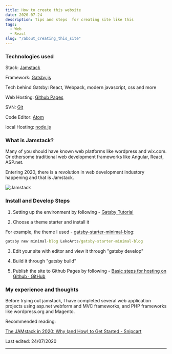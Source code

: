 ```yaml
---
title: How to create this website
date: 2020-07-24
description: Tips and steps  for creating site like this
tags:
  - Web
  - React
slug: "/about_creating_this_site"
---
```


### Technologies used

Stack: <a href="https://jamstack.org/">Jamstack </a>

Framework: <a href="https://www.gatsbyjs.org/">Gatsby.js</a>

Tech behind Gatsby: React, Webpack, modern javascript, css and more

Web Hosting: <a href="https://pages.github.com/">Github Pages</a>

SVN: <a href="https://git-scm.com/">Git</a>

Code Editor: <a href="https://atom.io/">Atom</a>

local Hosting: <a href="https://nodejs.org/en/">node.js</a>



### What is Jamstack?

Many of you should have known web platforms like wordpress and wix.com.
Or othersome traditional web development frameworks like Angular, React, ASP.net.

Entering 2020, there is a revolution in web development industory happening and that is Jamstack.


![Jamstack](./jamstack.jpg)

### Install and Develop Steps

1. Setting up the environment by following -  <a href="https://www.gatsbyjs.org/tutorial/">Gatsby Tutorial</a>

2. Choose a theme starter and install it

For example, the theme I used - <a href="https://www.gatsbyjs.org/starters/LekoArts/gatsby-starter-minimal-blog/">gatsby-starter-minimal-blog</a>:

```cmd
gatsby new minimal-blog LekoArts/gatsby-starter-minimal-blog
```

3. Edit your site with editor and view it through "gatsby develop"

4. Build it through "gatsby build"

5. Publish the site to Github Pages by following - <a href="https://gist.github.com/TylerFisher/6127328">Basic steps for hosting on Github · GitHub</a>


### My experience and thoughts

Before trying out jamstack, I have completed several web application projects using asp.net webform and MVC frameworks,
 and PHP frameworks like wordpress.org and Magento. 


Recommended reading:

 <a href="https://snipcart.com/blog/jamstack">The JAMstack in 2020: Why (and How) to Get Started - Snipcart</a>

Last edited: 24/07/2020


---

